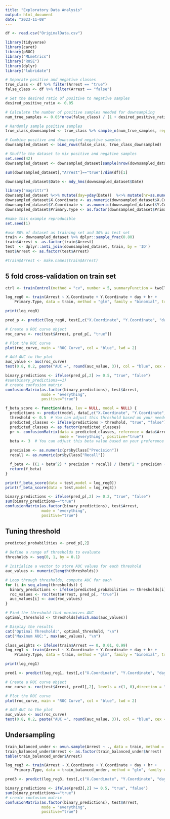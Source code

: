 ```yaml
---
title: "Exploratory Data Analysis"
output: html_document
date: "2023-11-08"
---
```


```r
df <- read.csv("OriginalData.csv")
```

```r
library(tidyverse)
library(caret)
library(pROC)
library("MLmetrics")
library("ROSE")
library(dplyr)
library("lubridate")
```


```r
# Separate positive and negative classes
true_class <- df %>% filter(Arrest == "true")
false_class <- df %>% filter(Arrest == "false")

# Set the desired ratio of positive to negative samples
desired_positive_ratio <- 0.05

# Calculate the number of positive samples needed for downsampling
num_true_samples <- 0.05*nrow(false_class) / (1 + desired_positive_ratio)

# Randomly sample positive samples
true_class_downsampled <- true_class %>% sample_n(num_true_samples, replace = FALSE, seed = 42)

# Combine positive and downsampled negative samples
downsampled_dataset <- bind_rows(false_class, true_class_downsampled)

# Shuffle the dataset to mix positive and negative samples
set.seed(42)
downsampled_dataset <- downsampled_dataset[sample(nrow(downsampled_dataset)), ]

sum(downsampled_dataset[,"Arrest"]=="true")/dim(df)[1]
```

```r
downsampled_dataset$Date <- mdy_hms(downsampled_dataset$Date)
```


```r
library("magrittr")
downsampled_dataset %<>% mutate(day=yday(Date))  %<>% mutate(hr=as.numeric(hour(Date))) %>% drop_na(X.Coordinate)
downsampled_dataset$X.Coordinate <- as.numeric(downsampled_dataset$X.Coordinate)
downsampled_dataset$Y.Coordinate <- as.numeric(downsampled_dataset$Y.Coordinate)
downsampled_dataset$Primary.Type <- as.factor(downsampled_dataset$Primary.Type)
```




```r
#make this example reproducible
set.seed(1)

#use 80% of dataset as training set and 30% as test set 
train <- downsampled_dataset %>% dplyr::sample_frac(0.80)
train$Arrest <- as.factor(train$Arrest)
test  <- dplyr::anti_join(downsampled_dataset, train, by = 'ID')
test$Arrest <- as.factor(test$Arrest)
```


```r
#train$Arrest <- make.names(train$Arrest)
```


## 5 fold cross-validation on train set
```r
ctrl <- trainControl(method = "cv", number = 5, summaryFunction = twoClassSummary, classProbs = TRUE)
```


```r
log_reg0 <- train(Arrest ~ X.Coordinate + Y.Coordinate + day + hr + 
    Primary.Type, data = train, method = "glm", family = "binomial", trControl = ctrl, metric = "ROC")
```



```r
print(log_reg0)
```


```r
pred_p <- predict(log_reg0, test[,c("X.Coordinate", "Y.Coordinate", "day", "hr", "Primary.Type")], type = "prob")
```

```r
# Create a ROC curve object
roc_curve <- roc(test$Arrest, pred_p[, "true"])

# Plot the ROC curve
plot(roc_curve, main = "ROC Curve", col = "blue", lwd = 2)

# Add AUC to the plot
auc_value <- auc(roc_curve)
text(0.8, 0.2, paste("AUC =", round(auc_value, 3)), col = "blue", cex = 1.2)
```

```r
binary_predictions <- ifelse(pred_p[,2] >= 0.5, "true", "false")
#sum(binary_predictions==1)
# create confusion matrix 
confusionMatrix(as.factor(binary_predictions), test$Arrest,
                mode = "everything",
                positive="true")
```

```r
f_beta_score <- function(data, lev = NULL, model = NULL) {
  predictions <- predict(model, data[,c("X.Coordinate", "Y.Coordinate", "day", "hr", "Primary.Type")], type = "prob")[,2]
  threshold <- 0.5  # You can adjust this threshold based on your needs
  predicted_classes <- ifelse(predictions > threshold, "true", "false")
  predicted_classes <- as.factor(predicted_classes)
  pr <- confusionMatrix(data = predicted_classes, reference = data$Arrest, 
                        mode = "everything", positive="true")
  beta <- 3  # You can adjust this beta value based on your preference

  precision <- as.numeric(pr$byClass["Precision"])
  recall <- as.numeric(pr$byClass["Recall"])

  f_beta <- ((1 + beta^2) * precision * recall) / (beta^2 * precision + recall)
  return(f_beta)
}

print(f_beta_score(data = test,model = log_reg0))
print(f_beta_score(data = test,model = log_reg3))
```


```r
binary_predictions <- ifelse(pred_p[,2] >= 0.2, "true", "false")
sum(binary_predictions=="true")
confusionMatrix(as.factor(binary_predictions), test$Arrest,
                mode = "everything",
                positive="true")
```
## Tuning threshold
```r
predicted_probabilities <- pred_p[,2]
  
# Define a range of thresholds to evaluate
thresholds <- seq(0, 1, by = 0.1)

# Initialize a vector to store AUC values for each threshold
auc_values <- numeric(length(thresholds))

# Loop through thresholds, compute AUC for each
for (i in seq_along(thresholds)) {
  binary_predictions <- ifelse(predicted_probabilities >= thresholds[i], "true", "false")
  roc_values <- roc(test$Arrest, pred_p[, "true"])
  auc_values[i] <- auc(roc_values)
}

# Find the threshold that maximizes AUC
optimal_threshold <- thresholds[which.max(auc_values)]

# Display the results
cat("Optimal Threshold:", optimal_threshold, "\n")
cat("Maximum AUC:", max(auc_values), "\n")
```



```r
class_weights <- ifelse(train$Arrest == 0, 0.01, 0.99)
log_reg1 <- train(Arrest ~ X.Coordinate + Y.Coordinate + day + hr + 
    Primary.Type, data = train, method = "glm", family = "binomial", trControl = ctrl, metric = "ROC", weights = class_weights)
```

```r
print(log_reg1)
```


```r
pred1 <- predict(log_reg1, test[,c("X.Coordinate", "Y.Coordinate", "day", "hr", "Primary.Type")], type = "prob")
```

```r
# Create a ROC curve object
roc_curve <- roc(test$Arrest, pred1[,2], levels = c(1, 0),direction = ">")

# Plot the ROC curve
plot(roc_curve, main = "ROC Curve", col = "blue", lwd = 2)

# Add AUC to the plot
auc_value <- auc(roc_curve)
text(0.8, 0.2, paste("AUC =", round(auc_value, 3)), col = "blue", cex = 1.2)
```

## Undersampling

```r
train_balanced_under <- ovun.sample(Arrest ~ ., data = train, method = "under", seed = 1)$data
train_balanced_under$Arrest <- as.factor(train_balanced_under$Arrest)
table(train_balanced_under$Arrest)
```


```r
log_reg3 <- train(Arrest ~ X.Coordinate + Y.Coordinate + day + hr + 
    Primary.Type, data = train_balanced_under, method = "glm", family = "binomial", trControl = ctrl, metric = "ROC")
```

```r
pred3 <- predict(log_reg3, test[,c("X.Coordinate", "Y.Coordinate", "day", "hr", "Primary.Type")], type = "prob")
```


```r
binary_predictions <- ifelse(pred3[,2] >= 0.5, "true", "false")
sum(binary_predictions=="true")
# create confusion matrix 
confusionMatrix(as.factor(binary_predictions), test$Arrest,
                mode = "everything",
                positive="true")
```
